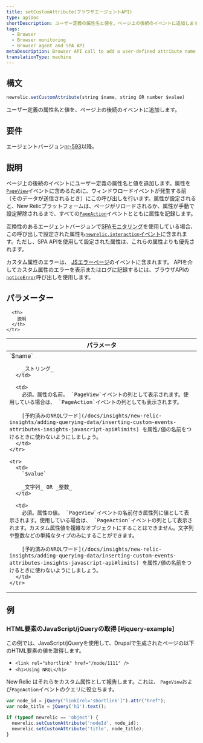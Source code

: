 ```yaml
---
title: setCustomAttribute(ブラウザエージェントAPI)
type: apiDoc
shortDescription: ユーザー定義の属性名と値を、ページ上の後続のイベントに追加します。
tags:
  - Browser
  - Browser monitoring
  - Browser agent and SPA API
metaDescription: Browser API call to add a user-defined attribute name and value to subsequent events on the page.
translationType: machine
---
```


## 構文

```js
newrelic.setCustomAttribute(string $name, string OR number $value)
```

ユーザー定義の属性名と値を、ページ上の後続のイベントに追加します。

## 要件

エージェントバージョン[nr-593](/docs/release-notes/new-relic-browser-release-notes/browser-agent-release-notes)以降。

## 説明

ページ上の後続のイベントにユーザー定義の属性名と値を追加します。属性を[`PageView`](/docs/insights/explore-data/attributes/browser-default-attributes-insights#browser-attributes-table)イベントに含めるために、ウィンドウロードイベントが発生する前（そのデータが送信されるとき）にこの呼び出しを行います。属性が設定されると、New Relicプラットフォームは、ページがリロードされるか、属性が手動で設定解除されるまで、すべての[`PageAction`](/docs/insights/explore-data/attributes/browser-default-attributes-insights#pageaction-list)イベントとともに属性を記録します。

互換性のあるエージェントバージョンで[SPAモニタリング](/docs/browser/single-page-app-monitoring/get-started/welcome-single-page-app-monitoring)を使用している場合、この呼び出しで設定された属性も[`newrelic.interaction`イベント](/docs/browser/new-relic-browser/browser-agent-apis/browser-spa-api-newrelicinteraction)に含まれます。ただし、SPA APIを使用して設定された属性は、これらの属性よりも優先されます。

カスタム属性のエラーは、 [JSエラーページ](/docs/browser/new-relic-browser/browser-pro-features/javascript-errors-page-detect-analyze-errors)のイベントに含まれます。 APIを介してカスタム属性のエラーを表示またはログに記録するには、ブラウザAPIの[`noticeError`](/docs/browser/new-relic-browser/browser-agent-spa-api/newrelicnoticeerror-browser-agent-api)呼び出しを使用します。

## パラメーター

<table>
  <thead>
    <tr>
      <th width="25%">
        パラメータ
      </th>

      <th>
        説明
      </th>
    </tr>
  </thead>

  <tbody>
    <tr>
      <td>
        `$name`

        _ストリング_
      </td>

      <td>
        必須。属性の名前。 `PageView`イベントの列として表示されます。使用している場合は、 `PageAction`イベントの列としても表示されます。

        [予約済みのNRQLワード](/docs/insights/new-relic-insights/adding-querying-data/inserting-custom-events-attributes-insights-javascript-api#limits) を属性/値の名前をつけるときに使わないようにしましょう。
      </td>
    </tr>

    <tr>
      <td>
        `$value`

        _文字列_ OR _整数_
      </td>

      <td>
        必須。属性の値。 `PageView`イベントの名前付き属性列に値として表示されます。使用している場合は、 `PageAction`イベントの列として表示されます。カスタム属性値を複雑なオブジェクトにすることはできません。文字列や整数などの単純なタイプのみにすることができます。

        [予約済みのNRQLワード](/docs/insights/new-relic-insights/adding-querying-data/inserting-custom-events-attributes-insights-javascript-api#limits) を属性/値の名前をつけるときに使わないようにしましょう。
      </td>
    </tr>
  </tbody>
</table>

## 例

### HTML要素のJavaScript/jQueryの取得 [#jquery-example]

この例では、JavaScript/jQueryを使用して、Drupalで生成されたページの以下のHTML要素の値を取得します。

* `<link rel="shortlink" href="/node/1111" />`
* `<h1>Using NRQL</h1>`

New Relic はそれらをカスタム属性として報告します。これは、 `PageView`および`PageAction`イベントのクエリに役立ちます。

```js
var node_id = jQuery("link[rel='shortlink']").attr("href");
var node_title = jQuery('h1').text();

if (typeof newrelic == 'object') {
  newrelic.setCustomAttribute('nodeId', node_id);
  newrelic.setCustomAttribute('title', node_title);
}
```